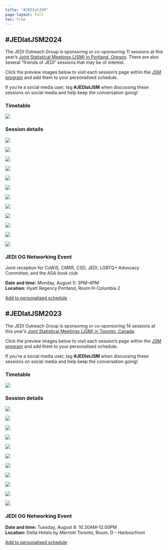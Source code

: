 ```yaml
---
title: "#JEDIatJSM"
page-layout: full
toc: true
---
```


## #JEDIatJSM2024

The JEDI Outreach Group is sponsoring or co-sponsoring 11 sessions at this year's [Joint Statistical Meetings (JSM) in Portland, Oregon](https://ww2.amstat.org/meetings/jsm/2024/). There are also several "friends of JEDI" sessions that may be of interest. 

Click the preview images below to visit each session's page within the [JSM program](https://ww2.amstat.org/meetings/jsm/2024/program.cfm) and add them to your personalised schedule.

If you're a social media user, tag **#JEDIatJSM** when discussing these sessions on social media and help keep the conversation going!

### Timetable

[![](images/jedi-at-jsm/JEDIatJSM24-overall-online.png){fig-alt="A schedule graphic with the title 'JEDIatJSM 2024' aligned to the left with the JEDI and JSM 2024 logos to the right. Underneath, in alternating navy blue and mint green boxes, are listed the sessions and events affiliated with JEDI occurring during JSM 2024. On Sunday (August 5) there are 3 sessions, all from 2-3:50p: 'The Impact for Statistics and Data Science of the 2023 SCOTUS Decision on Affirmative Action', 'Building a More Diverse Statistical Future: Recent Graduates from the Math Alliance', and 'From Statistician to Institutional Leader: The Risks and Rewards of Making the Leap'. On Monday (August 6) there are 2 sessions and 1 event. The sessions 'Reducing Barriers to Teaching Novice Learners How to Code' and 'Unchartered Methods In Health Equity Research' are 10:30a - 12:20p. From 3-4p JEDI will host a joint reception with CoWiS, CMRR, CSD, LGBTQ+ Advocacy Committee, and the ASA Book Club. On Tuesday (August 6), there are 3 sessions. The session 'Data Science Ethics: Bridging Teaching and Practice' is from 8:30 - 10:20a. The sessions 'Infusing Data Equity Principles into Health Research: Training Initiatives and
Implementation in Practice' and 'Missingness, Marginalization, and Misinformation: How data issues perpetuate cultural biases and impede scientific research for underrepresented communities' are from 2 - 3:50p. On Wednesday (August 7) there will be 5 sessions. The sessions 'Considerations and Best Practices for Use of Race, Ethnicity, and Ancestry in
Data Science Research' and 'Synthesis of Ingram Olkin Forum on Statistical Challenges in the Analysis of Police Use of Force' are from 8:30 - 10:20a. The session 'Statistical Analyses and Applications for Studying Intersectionality and Disability Inclusion' is from 10:30a - 12:20p. Also from 10:30a - 12:20p will be the contributed poster presentations for the Caucus for Women in Statistics, as well as the International Chinese, Indian, & Korean Statistical Associations. The session 'Empowering Educators: Supporting Equitable Teaching of Statistics and Data Science Across Grades K-16' will be from 2 - 3:50p." fig-align="center"}](images/JEDIatJSM24-overall-online.png)

### Session details

::::grid
:::{.g-col-12 .g-col-lg-6}
[![](images/jedi-at-jsm/JSM24_1368.png){fig-alt="a graphic on a blue-gray background with the invited panel title ('The Impact for Statistics and Data Science of the 2023 SCOTUS Decision on Affirmative Action') at the top; this is a JEDI-sponsored session. In the center of the graphic is the rainbow Sigma JEDI logo surrounded by the speaker names and their affiliations (Mary Gray [American University]; Brynne Hovde [Nova Collective]; Lisa Lupinacci [Merck & Co, inc]). Along the bottom is the #JEDIatJSM tag, the JSM 2024 logo, and the talk's time and location (Sunday, Aug. 4 at 2pm; Room CC-F150)."}](http://ww2.aievolution.com/JSMAnnual/index.cfm?do=ev.viewEv&ev=1132)
:::

:::{.g-col-12 .g-col-lg-6}
[![](images/jedi-at-jsm/JSM24_1526.png){fig-alt="a graphic on a blue-gray background with the topic-contributed session title ('Building a More Diverse Statistical Future: Recent Graduates from the Math Alliance') at the top; this is a JEDI-sponsored session. In the center of the graphic is the rainbow Sigma JEDI logo surrounded by the speaker names, their affiliations, and their presentations titles (Israel Almodovar-Rivera [University of Puerto Rico At Mayaguez] presenting 'Software Development for Analysis of LiDAR Pulsed Laser Measurements at the Savannah River Site'; Keyla Pagan-Rivera [IDA] presenting 'DEI or DEIO? The Impact of Outreach in my Academic Path'; Erica Dawson [Centers for Disease Control and Prevention] presenting 'So You Have a PhD, What's Next?'; Felix Pabon-Rodriguez [Indiana University School of Medicine] presenting 'My Boricua Path: How Mentoring Programs Have Shaped My Academic and Professional Careers'). Along the bottom is the #JEDIatJSM tag, the JSM 2024 logo, and the talk's time and location (Sunday, Aug. 4 at 2pm; Room CC-B118)."}](https://ww3.aievolution.com/JSMAnnual2024/Events/viewEv?ev=1852)
:::

:::{.g-col-12 .g-col-lg-6}
[![](images/jedi-at-jsm/JSM24_1069.png){fig-alt="a graphic on a blue-gray background with the invited panel title ('From Statistician to Institutional Leader: The Risks and Rewards of Making the Leap') at the top. In the center of the graphic is the rainbow Sigma JEDI logo surrounded by the speaker names and their affiliations (F. DuBois Bowman [University of Michigan, School of Public Health]; Amanda Golbeck [UAMS - Fay W. Boozman College of Public Health]; Daniel Jeske [University of California, Riverside]; Linda Young [USDA NASS]; Susan Paddock [NORC at The University of Chicago]). Along the bottom is the #JEDIatJSM tag, the JSM 2024 logo, and the talk's time and location (Sunday, Aug. 4 at 2pm; Room CC-E145)."}](https://ww3.aievolution.com/JSMAnnual2024/Events/viewEv?ev=1103)
:::

:::{.g-col-12 .g-col-lg-6}
[![](images/jedi-at-jsm/JSM24-1802.png){fig-alt="a graphic on a blue-gray background with the topic-contributed session title ('Unchartered Methods in Health Equity Research') at the top; this is a JEDI-sponsored session. In the center of the graphic is the rainbow Sigma JEDI logo surrounded by the speaker names, their affiliations, and their presentation titles (Karen Bandeen-Roche [Johns Hopkins University] presenting 'Mixtures-of-Network Modeling to Improve Measurement of Structural Racism in Disparity Research'; Jeniffer Iriondo-Perez [The University of Chicago] presenting'Estimating Geographic Variation and Disparities in Disease Prevalence using the National Health Interview Survey'; Chen-Pin Wang [UT Health Science Center San Antonio] presenting'Principal Disparity Estimators That Mitigate Measurement Biases'; Razieh Nabi [Emory University, Rollins School of Public Health] presenting 'Advancing Algorithmic Fairness: A Statistical Learning Approach with Fairness Constraints'; Johann Gaebler [Stanford University] presenting 'The Measure and Mismeasure of Fairness'). Along the bottom is the #JEDIatJSM tag, the JSM 2024 logo, and the talk's time and location (Monday, Aug. 5 at 10:30am; Room CC-BB110)."}](https://ww3.aievolution.com/JSMAnnual2024/Events/viewEv?ev=2176)
:::

:::{.g-col-12 .g-col-lg-6}
[![](images/jedi-at-jsm/JSM24_1039.png){fig-alt="a graphic on a blue-gray background with the invited panel title ('Reducing Barriers to Teaching Novice Learners How to Code') at the top; this is a JEDI-sponsored session. In the center of the graphic is the rainbow Sigma JEDI logo surrounded by the speaker names and their affiliations (Mine Çetinkaya-Rundel [Duke University + Posit]; Todd Iverson [no affiliation provided]; Karen Word [no affiliation provided]; Kelly Bodwin [California Polytechnic State University]). Along the bottom is the #JEDIatJSM tag, the JSM 2024 logo, and the talk's time and location (Monday, Aug. 5 at 10:30am; Room CC-G131)."}](https://ww3.aievolution.com/JSMAnnual2024/Events/viewEv?ev=1051)
:::

:::{.g-col-12 .g-col-lg-6}
[![](images/jedi-at-jsm/JSM24-1157.png){fig-alt="a graphic on a blue-gray background with the invited paper session title ('Data Science Ethics: Bridging Teaching and Practice') at the top; this is a JEDI-sponsored session. In the center of the graphic is the rainbow Sigma JEDI logo surrounded by the speaker names, their affiliations, and their presentation titles (Randi Garcia [Smith College] presenting 'A Multimodal Approach to Integrating Ethics into an Undergraduate Data Science Curriculum'; Lindsay Poirier [no affiliation provided] preesnting 'Data Ethnography: Cultivating Reflexive Sensibilities through the Cultural Analysis of Datasets'; Matt Hayat [Georgia State University] presenting 'Integrating Ethics into GAISE'; Johanna Hardin [Pomona College] presenting 'Philosophy as Integral to a Data Science Ethics Course'; Samantha Robinson [University of Arkansas] presenting 'The Philosopher Crossover: Benefits of Collaboration when Developing a Data Science Ethics Course'). Below the JEDI logo is an asterisk noting the discussant, Nicholas Horton. Along the bottom is the #JEDIatJSM tag, the JSM 2024 logo, and the talk's time and location (Tuesday, Aug. 6 at 8:30am; Room CC-255)."}](https://ww3.aievolution.com/JSMAnnual2024/Events/viewEv?ev=1242)
:::

:::{.g-col-12 .g-col-lg-6}
[![](images/jedi-at-jsm/JSM24_1570.png){fig-alt="a graphic on a blue-gray background with the topic-contributed panel session title ('Infusing Data Equity Principles into Health Research: Training Initiatives and Implementation in Practice') at the top; this is a JEDI-sponsored session. In the center of the graphic is the rainbow Sigma JEDI logo surrounded by the speaker names, their affiliations, and their presentation titles (Rochelle Fu [Oregon Health and Science University]; Jodi Lapidus [Oregon Health and Science University]; Sarah Andrea [no affiliation provided]; Anais Tuepker [Center to Improve Veteran Involvement in Care, VA Portland Health Care System]). Along the bottom is the #JEDIatJSM tag, the JSM 2024 logo, and the talk's time and location (Tuesday, Aug. 6 at 2pm; Room CC-G131)."}](https://ww3.aievolution.com/JSMAnnual2024/Events/viewEv?ev=1759)
:::

:::{.g-col-12 .g-col-lg-6}
[![](images/jedi-at-jsm/JSM24-1400.png){fig-alt="a graphic on a blue-gray background with the invited paper session title ('Missingness, Marginalization, and Misinformation: How data issues perpetuate cultural biases and impede scientific research for underrepresented communities') at the top; this is a JEDI-sponsored session. In the center of the graphic is the rainbow Sigma JEDI logo surrounded by the speaker names, their affiliations, and their presentation titles (Stephanie Cook [New York University] presenting 'Fostering Inclusiveness in Big Data: Changing the Normative Process for Selecting Covariates in Statistical Models'; Michelle Johns [NORC at the University of Chicago] presenting 'Intersections Between Body Size, Stigma, and Well-being: Limitations of BMI as a Proxy for Health and Wellbeing'; Suzanne Thornton [no affiliation provided] presenting 'Lost in Translation: The Categorization of Multidimensional Constructs in the Human Sciences'; Erin Chapman [Amazon AWS Cryptography] presenting 'Miscounted and Misunderstood: The Intersection of Autism, Women, and Suicide'; Emma Benn [Icahn School of Medicine at Mount Sinai] presenting 'The NIH FIRST Cohort Cluster Hiring Initiative at Mount Sinai: A Novel, Data-driven Approach to Addressing Systemic Barriers to the Recruitment, Retention, and Advancement of Biomedical Scientists'). Below the JEDI logo is an asterisk noting the discussant, Rebecca Hubbard. Along the bottom is the #JEDIatJSM tag, the JSM 2024 logo, and the talk's time and location (Tuesday, Aug. 6 at 2pm; Room CC-258)."}](https://ww3.aievolution.com/JSMAnnual2024/Events/viewEv?ev=1634)
:::

:::{.g-col-12 .g-col-lg-6}
[![](images/jedi-at-jsm/JSM24-1348.png){fig-alt="a graphic on a blue-gray background with the invited paper session title ('Synthesis of Ingram Olkin Forum on Statistical Challenges in the Analysis of Police Use of Force') at the top; this is a JEDI-sponsored session. In the center of the graphic is the rainbow Sigma JEDI logo surrounded by the speaker names, their affiliations, and their presentation titles (Claire Kelling [no affiliation provided] 'Data Access and Spatial Privacy Considerations in Policing'; Greg Lanzalotto [University of Pennsylvania] presenting 'Engaging Communities on Statistical Research in the Analysis of Police Use of Force'; Dean Knox [University of Pennsylvania] presenting 'Statistical Issues in Analyzing Misconduct in Policing'; Tarak Shah [Human Rights Data Analysis Group] presenting 'Unstructured Data in Policing: Prospects and Challenges'). Along the bottom is the #JEDIatJSM tag, the JSM 2024 logo, and the talk's time and location (Wednesday, Aug. 7 at 8:30am; Room CC-252)."}](https://ww3.aievolution.com/JSMAnnual2024/Events/viewEv?ev=1535)
:::

:::{.g-col-12 .g-col-lg-6}
[![](images/jedi-at-jsm/JSM24-1108.png){fig-alt="a graphic on a blue-gray background with the invited paper session title ('Considerations and Best Practices for Use of Race, Ethnicity, and Ancestry in Data Science Research') at the top; this is a JEDI-sponsored session. In the center of the graphic is the rainbow Sigma JEDI logo surrounded by the speaker names, their affiliations, and their presentation titles (Agata Foryciarz [no affiliation provided] presenting 'A Microsimulation-based Framework for Mitigating Societal Bias in Primary Care Data'; Betzaida Maldonado [University of Colorado Anschutz Medical Campus] presenting 'Challenges and Considerations of Using Race, Ethnicity, and Ancestry (REA) Labels in Genomics Research'; Mariah Tso [no affiliation provided] presenting 'Decoding Race: Critical Frameworks for Race/Ethnicity in Data Science'; Miguel Marino [Oregon Health and Science University] presenting 'Disaggregation of Race and Ethnicity Data in Electronic Health Records: Opportunities and Challenges'). Along the bottom is the #JEDIatJSM tag, the JSM 2024 logo, and the talk's time and location (Wednesday, Aug. 7 at 8:30am; Room CC-258)."}](https://ww3.aievolution.com/JSMAnnual2024/Events/viewEv?ev=1173)
:::

:::{.g-col-12 .g-col-lg-6}
[![](images/jedi-at-jsm/JSM24-1377.png){fig-alt="a graphic on a blue-gray background with the invited paper session title ('Statistical Analyses and Applications for Studying Intersectionality and Disability Inclusion') at the top; this is a JEDI-sponsored session. In the center of the graphic is the rainbow Sigma JEDI logo surrounded by the speaker names, their affiliations, and their presentation titles (Sandra Hurtado Rua [Cleveland State University] presenting 'Intersectionality and Disability in Multiple Sclerosis: A statistical mediation analysis approach using imaging biomarkers'; Stephanie Morales [no affiliation provided] presenting 'Intersectionality of Race and Mental Health Among People who Inject Drugs from Respondent Driven Sampling'; Shiya Cao [Smith College] presenting 'Model interpretation after using random projections: An applied study on travel disability data'). Below the JEDI logo is an asterisk noting the discussant, Johanna Hardin. Along the bottom is the #JEDIatJSM tag, the JSM 2024 logo, and the talk's time and location (Wednesday, Aug. 7 at 10:30am; Room CC-252)."}](https://ww3.aievolution.com/JSMAnnual2024/Events/viewEv?ev=1593)
:::

:::{.g-col-12 .g-col-lg-6}
[![](images/jedi-at-jsm/JSM24-1579.png){fig-alt="a graphic on a blue-gray background with the topic-contributed paper session title ('Empowering Educators: Supporting Equitable Teaching of Statistics & Data Science Across Grades K-16') at the top; this is a JEDI-sponsored session. In the center of the graphic is the rainbow Sigma JEDI logo surrounded by the speaker names, their affiliations, and their presentation titles (Stephanie Casey [Eastern Michigan University] presenting 'Preparing Preservice Mathematics Teachers to Teach Statistics and Data Science: Technology, Equity, and Pedagogical Content Knowledge Considerations'; Soma Roy [California Polytechnic State University] presenting 'Empowering Teachers to Integrate Statistical Thinking and Reasoning in High School Mathematics Classes'; Sunghwan Byun [North Carolina State University] presenting 'GTAs' Problems of Practice for Teaching Introductory Statistic Courses'; Rick Hudson [University of Southern Indiana] presenting 'Development of Teacher Educators to Prepare Teachers to Teach Statistics and Data Science'). Below the JEDI logo is an asterisk noting the discussant, Christine Franklin. Along the bottom is the #JEDIatJSM tag, the JSM 2024 logo, and the talk's time and location (Wednesday, Aug. 7 at 2pm; Room CC-G132)."}](https://ww3.aievolution.com/JSMAnnual2024/Events/viewEv?ev=1958)
:::

::::

### JEDI OG Networking Event

Joint reception for CoWiS, CMRR, CSD, JEDI, LGBTQ+ Advocacy Committee, and the ASA book club

**Date and time:** Monday, August 5: 3PM--4PM\
**Location:** Hyatt Regency Portland, Room H-Columbia 2

[Add to personalised schedule](https://ww3.aievolution.com/JSMAnnual2024/Events/viewEv?ev=2985)


## #JEDIatJSM2023

The JEDI Outreach Group is sponsoring or co-sponsoring 14 sessions at this year's [Joint Statistical Meetings (JSM) in Toronto, Canada](https://ww2.amstat.org/meetings/jsm/2023/). 

Click the preview images below to visit each session's page within the [JSM program](https://ww2.amstat.org/meetings/jsm/2023/program.cfm) and add them to your personalised schedule.

If you're a social media user, tag **#JEDIatJSM** when discussing these sessions on social media and help keep the conversation going!

### Timetable

[![](images/jedi-at-jsm/schedule-no0069Or1614Sessions.png){fig-alt="A schedule graphic with the title 'JEDIatJSM 2023' aligned to the left with the JEDI and JSM 2023 logos to the right. Underneath, in alternating navy blue and mint green boxes, are listed the sessions and events affiliated with JEDI occurring during JSM 2023. On Sunday (August 6) there are 2 sessions. The session 'Metrics and Statistical Analyses of JEDI-related Data' is 2-3:30p and the session 'Measures & Applications for Relating Historical Structural Racism with Contemporary Health Outcomes' is from 4-5:50p. On Monday (August 7) there are 4 sessions and 1 event. The session 'Biostatistics or Data Science: Choosing the Right Path' is from 8:30-10:20a. The session 'Teaching with Datasets that Recognize the Intersectional Perspectives of Students' is from 10:30a-12:20p. The sessions 'Contributed Poster Presentations: Justice Equity Diversity and Inclusion Outreach Group' and 'Statistical Scientists of the Math Alliance: A Focus on Diversity & Recent Graduates' are both from 2-3:30p. From 6-7p there will be the 'Accessibility Town Hall'. On Tuesday (August 8) there will be 2 sessions and 1 event. The session 'Critical Race Theory for Statisticians: Incorporating CRT into statistical analyses' is from 10:30a-12.20p. The JEDI OG networking event will be from 10:30a-noon. The session 'Imposter Syndrome and the Hidden Curriculum manifestation within and between sectors' is from 2-3:30p. On Wednesday (August 9) there will be 3 sessions. The session 'Power in the Classroom: From Helping Students Play the Game to Helping Students Change the Game' will be from 8:30-10:20a. The session 'Statistically Significant: Equity Concerns in Algorithmic Bias, Privacy, and Survey Representation' will be from 10:30a-12:20p. The session 'New statistical advances in forensic sciences' will be from 2-3:30p. On Thursday (August 10) there will be 1 session, 'Strengthening Out Community through Impactful Multi-Sector Collaborations' from 10:30a-12:20p." fig-align="center"}](images/jedi-at-jsm/schedule-no0069Or1614Sessions.png)

### Session details

::::grid
:::{.g-col-12 .g-col-lg-6}
[![](images/jedi-at-jsm/1451_1_histo.png){fig-alt="A graphic on a blue-gray background with the JSM 2023 logo in the bottom left corner and the talk date (Sunday, August 6 @ 2p) and location (CC-801A) in a box in the bottom right corner. The image is topped with the text 'JEDI-sponsored session' above the bold blue title 'Metrics and Statistical Analyses of JEDI-related Data'. Four photos of the session participants (Brisa Sanchez [Drexel University], David Corliss [GM OnStar Insurance], Kimberly Sellers [Georgetown University], Wendy Martinez [US Census Bureau]) are displayed below."}](http://ww2.aievolution.com/JSMAnnual/index.cfm?do=ev.viewEv&ev=1132)
:::

:::{.g-col-12 .g-col-lg-6}
[![](images/jedi-at-jsm/1891_1_histo.png){fig-alt="A graphic on a blue-gray background with the JSM 2023 logo in the bottom left corner and the talk date (Sunday August 6 @ 4pm) and location (CC-206F) in a box in the bottom right corner. The image is topped with the text 'JEDI-sponsored session' above the bold blue title 'Measures & Applications for Relating Historical Structural Racism with Contemporary Health Outcomes'. Four photos of the session participants (Ruby Bayliss [Drexel University], Loni Tabb [Drexel University], Philimon Gona [University of Massachusetts], Melody Goodman [New York University]) are displayed below."}](http://ww2.aievolution.com/JSMAnnual/index.cfm?do=ev.viewEv&ev=2380)
:::

:::{.g-col-12 .g-col-lg-6}
[![](images/jedi-at-jsm/1457_1_histo.png){fig-alt="A graphic on a blue-gray background with the JSM 2023 logo in the bottom left corner and the talk date (Monday August 7 @ 8.30am) and location (CC-714B) in a box in the bottom right corner. The image is topped with the text 'JEDI-sponsored session' above the bold blue title 'Biostatistics or Data Science: Choosing the Right Path'. Four photos of the session participants (Brian Millen [Biogen], Sourav Santra [Sarepta Therapeutics], Peng Wei [University of Texas, MD Anderson Cancer Center], Federico Ferrari [Merck]) are displayed below."}](http://ww2.aievolution.com/JSMAnnual/index.cfm?do=ev.viewEv&ev=1126)
:::

:::{.g-col-12 .g-col-lg-6}
[![](images/jedi-at-jsm/1281_1_histo.png){fig-alt="A graphic on a blue-gray background with the JSM 2023 logo in the bottom left corner and the talk date (Monday August 7 @ 10.30am) and location (CC-715A) in a box in the bottom right corner. The image is topped with the text 'JEDI-sponsored session' above the bold blue title 'Teaching with Datasets that Recognize the Intersectional Perspectives of Students'. Five photos of the session participants (Johanna Hardin [Pomona College], Reneé Moore [Drexel University], Ciaran Evans [Wake Forest University], Prince Afriyie [University of Virginia], Barbara Means [Digital Promise]) are displayed below."}](http://ww2.aievolution.com/JSMAnnual/index.cfm?do=ev.viewEv&ev=1479)
:::

:::{.g-col-12 .g-col-lg-6}
[![](images/jedi-at-jsm/1326_1_histo.png){fig-alt="A graphic on a blue-gray background with the JSM 2023 logo in the bottom left corner and the talk date (Monday August 7 @ 2pm) and location (CC-205D) in a box in the bottom right corner. The image is topped with the text 'JEDI-sponsored session' above the bold blue title 'Statistical Scientists of the Math Alliance: A Focus on Diversity & Recent Graduates'. Four photos of the session participants (Natalie Gasca [University of Washington], Immanuel Williams [California Polytechnic State University], Kyle Duke [Amazon.com], Javier Flores [Pacific Northwest National Laboratory]) are displayed below."}](http://ww2.aievolution.com/JSMAnnual/index.cfm?do=ev.viewEv&ev=1854)
:::

:::{.g-col-12 .g-col-lg-6}
[![](images/jedi-at-jsm/1446_1_histo.png){fig-alt="A graphic on a blue-gray background with the JSM 2023 logo in the bottom left corner and the talk date (Tuesday August 8 @ 10.30am) and location (CC-701B) in a box in the bottom right corner. The image is topped with the text 'JEDI-sponsored session' above the bold blue title 'Critical Race Theory for Statisticians: incorporating
CRT into statistical analyses'. Five photos of the session participants (Melody Goodman [New York University], Stephanie Cook [New York University], Scarlett Bellamy [Boston University], Sarah Warner [Office On Trafficking In Persons, US Dept of Health and Human Services], Rebecca Andridge [The Ohio State University]) are displayed below."}](http://ww2.aievolution.com/JSMAnnual/index.cfm?do=ev.viewEv&ev=1146)
:::

:::{.g-col-12 .g-col-lg-6}
[![](images/jedi-at-jsm/1384_1_histo.png){fig-alt="A graphic on a blue-gray background with the JSM 2023 logo in the bottom left corner and the talk date (Tuesday August 8 @ 2pm) and location (CC-204) in a box in the bottom right corner. The image is topped with the text 'JEDI-sponsored session' above the bold blue title 'Imposter Syndrome and the Hidden Curriculum manifestation within and between sectors'. Four photos of the session participants (Brittney Bailey [Amherst College], Jesse Canchola [Roche Diagnostics Solutions], Michael Jadoo [Bureau of Labor Statistics], Monica Vasquez [Roche Diagnostics Solutions]) are displayed below."}](http://ww2.aievolution.com/JSMAnnual/index.cfm?do=ev.viewEv&ev=1272)
:::

:::{.g-col-12 .g-col-lg-6}
[![](images/jedi-at-jsm/1177_1_histo.png){fig-alt="A graphic on a blue-gray background with the JSM 2023 logo in the bottom left corner and the talk date (Wednesday August 9 @ 8.30am) and location (CC-205D) in a box in the bottom right corner. The image is topped with the text 'JEDI-sponsored session' above the bold blue title 'Power in the Classroom: From Helping Students Play the Game to Helping Students Change the Game'. Five photos of the session participants (Leslie Myint [Macalester College], Kelsey Grinde [Macalester College], Felicia Simpson [Winston-Salem State University], Allison Theobold [Cal Poly], Johanna Hardin [Pomona College]) are displayed below."}](http://ww2.aievolution.com/JSMAnnual/index.cfm?do=ev.viewEv&ev=1657)
:::

:::{.g-col-12 .g-col-lg-6}
[![](images/jedi-at-jsm/1284_1_histo.png){fig-alt="A graphic on a blue-gray background with the JSM 2023 logo in the bottom left corner and the talk date (Wednesday August 9 @ 10.30am) and location (CC-801B) in a box in the bottom right corner. The image is topped with the text 'JEDI-sponsored session' above the bold blue title 'Statistically Significant: Equity Concerns in Algorithmic Bias, Privacy, and Survey Representation'. Four photos of the session participants (Raphael Nishimura [University of Michigan], Claire McKay Bowen [Urban Institute], Amanda Coston [Carnegie Mellon University], Susan Gregurick [National Institutes of Health]) are displayed below."}](http://ww2.aievolution.com/JSMAnnual/index.cfm?do=ev.viewEv&ev=1470)
:::

:::{.g-col-12 .g-col-lg-6}
[![](images/jedi-at-jsm/1732_1_histo.png){fig-alt="A graphic on a blue-gray background with the JSM 2023 logo in the bottom left corner and the talk date (Wednesday August 9 @ 2pm) and location (CC-810) in a box in the bottom right corner. The image is topped with the text 'JEDI-sponsored session' above the bold blue title 'New statistical advances in forensic sciences'. Five photos of the session participants (Maria Cuellar [University of Pennsylvania], Kori Khan [Iowa State University], Amanda Luby [Swarthmore College], Cami Fuglsby [South Dakota State University], Michael Rosenblum [Johns Hopkins University]) are displayed below."}](http://ww2.aievolution.com/JSMAnnual/index.cfm?do=ev.viewEv&ev=2304)
:::

:::{.g-col-12 .g-col-lg-6}
[![](images/jedi-at-jsm/1264_1_histo.png){fig-alt="A graphic on a blue-gray background with the JSM 2023 logo in the bottom left corner and the talk date (Thursday August 10 @ 10.30am) and location (CC-201F) in a box in the bottom right corner. The image is topped with the text 'JEDI-sponsored session' above the bold blue title 'Strengthening Our Community through Impactful Multi-Sector
Data-Driven Collaborations'. Five photos of the session participants (Muhammed Semakula [Rwanda Biomedical Centre, Ministry of Health], Renee Ellis [US Census Bureau], Madhumita Ghosh Dastidar [RAND Corporation], Isabel Fulcher [Harvard Medical School], Stephen Ruberg [Analytix Thinking, LLC]) are displayed below."}](http://ww2.aievolution.com/JSMAnnual/index.cfm?do=ev.viewEv&ev=1507)
:::

::::

### JEDI OG Networking Event

**Date and time:** Tuesday, August 8: 10.30AM--12.00PM\
**Location:** Delta Hotels by Marriott Toronto, Room: D -- Harbourfront

[Add to personalised schedule](https://ww2.aievolution.com/JSMAnnual/index.cfm?do=ev.viewEv&ev=5508)
